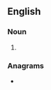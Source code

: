 {{also|reds|rēds}}
==English==

===Noun===
{{head|en|noun form}}

# {{plural of|Red|lang=en}}

===Anagrams===
* {{anagrams|en|a=ders|DREs|Ders|ESRD|der's}}